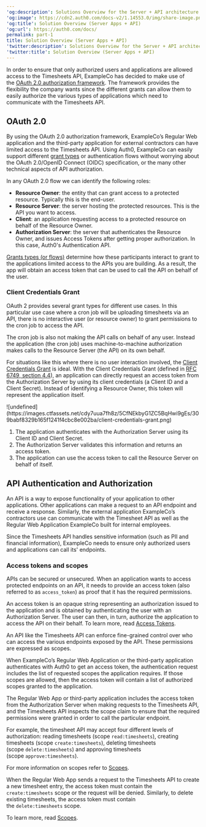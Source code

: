 ---
'og:description': Solutions Overview for the Server + API architecture scenario
'og:image': https://cdn2.auth0.com/docs-v2/1.14553.0/img/share-image.png
'og:title': Solution Overview (Server Apps + API)
'og:url': https://auth0.com/docs/
permalink: part-1
title: Solution Overview (Server Apps + API)
'twitter:description': Solutions Overview for the Server + API architecture scenario
'twitter:title': Solution Overview (Server Apps + API)
---
In order to ensure that only authorized users and applications are allowed access to the Timesheets API, ExampleCo has decided to make use of the [OAuth 2.0 authorization framework](https://tools.ietf.org/html/rfc6749). The framework provides the flexibility the company wants since the different grants can allow them to easily authorize the various types of applications which need to communicate with the Timesheets API.

## OAuth 2.0

By using the <Tooltip tip="OAuth 2.0: Authorization framework that defines authorization protocols and workflows." cta="View Glossary" href="/docs/glossary?term=OAuth+2.0">OAuth 2.0</Tooltip> authorization framework, ExampleCo’s Regular Web application and the third-party application for external contractors can have limited access to the Timesheets API. Using Auth0, ExampleCo can easily support different [grant types](/docs/get-started/authentication-and-authorization-flow/which-oauth-2-0-flow-should-i-use) or authentication flows without worrying about the OAuth 2.0/<Tooltip tip="OpenID: Open standard for authentication that allows applications to verify users' identities without collecting and storing login information." cta="View Glossary" href="/docs/glossary?term=OpenID">OpenID</Tooltip> Connect (OIDC) specification, or the many other technical aspects of API authorization.

<Card title="OAuth roles">

In any OAuth 2.0 flow we can identify the following roles:

* **Resource Owner**: the entity that can grant access to a protected resource. Typically this is the end-user.
* **Resource Server**: the server hosting the protected resources. This is the API you want to access.
* **Client**: an application requesting access to a protected resource on behalf of the Resource Owner.
* **Authorization Server**: the server that authenticates the Resource Owner, and issues Access Tokens after getting proper authorization. In this case, Auth0's Authentication API.

[Grants types (or flows)](/docs/get-started/authentication-and-authorization-flow/which-oauth-2-0-flow-should-i-use) determine how these participants interact to grant to the applications limited access to the APIs you are building. As a result, the app will obtain an access token that can be used to call the API on behalf of the user.

</Card>

### Client Credentials Grant

OAuth 2 provides several grant types for different use cases. In this particular use case where a cron job will be uploading timesheets via an API, there is no interactive user (or <Tooltip tip="Resource Owner: Entity (such as a user or application) capable of granting access to a protected resource." cta="View Glossary" href="/docs/glossary?term=resource+owner">resource owner</Tooltip>) to grant permissions to the cron job to access the API.

The cron job is also not making the API calls on behalf of any user. Instead the application (the cron job) uses machine-to-machine authorization makes calls to the <Tooltip tip="Resource Server: Server hosting protected resources. Resource servers accept and respond to protected resource requests." cta="View Glossary" href="/docs/glossary?term=Resource+Server">Resource Server</Tooltip> (the API) on its own behalf.

For situations like this where there is no user interaction involved, the [Client Credentials Grant](/docs/get-started/authentication-and-authorization-flow/client-credentials-flow) is ideal. With the Client Credentials Grant (defined in [RFC 6749, section 4.4](https://tools.ietf.org/html/rfc6749#section-4.4)), an application can directly request an <Tooltip tip="Access Token: Authorization credential, in the form of an opaque string or JWT, used to access an API." cta="View Glossary" href="/docs/glossary?term=access+token">access token</Tooltip> from the <Tooltip tip="Access Token: Authorization credential, in the form of an opaque string or JWT, used to access an API." cta="View Glossary" href="/docs/glossary?term=Authorization+Server">Authorization Server</Tooltip> by using its client credentials (a <Tooltip tip="Authorization Server: Centralized server that contributes to defining the boundaries of a user’s access. For example, your authorization server can control the data, tasks, and features available to a user." cta="View Glossary" href="/docs/glossary?term=Client+ID">Client ID</Tooltip> and a <Tooltip tip="Client Secret: Secret used by a client (application) to authenticate with the Authorization Server; it should be known to only the client and the Authorization Server and must be sufficiently random to not be guessable." cta="View Glossary" href="/docs/glossary?term=Client+Secret">Client Secret</Tooltip>). Instead of identifying a Resource Owner, this token will represent the application itself.

<Frame>![undefined](https://images.ctfassets.net/cdy7uua7fh8z/5CfNEkbyG1ZC5BqHwi9gEs/309babf8329b165f1241f4cbc8e002ba/client-credentials-grant.png)</Frame>

1. The application authenticates with the Authorization Server using its Client ID and Client Secret.
2. The Authorization Server validates this information and returns an access token.
3. The application can use the access token to call the Resource Server on behalf of itself.

## API Authentication and Authorization

An API is a way to expose functionality of your application to other applications. Other applications can make a request to an API endpoint and receive a response. Similarly, the external application ExampleCo’s contractors use can communicate with the Timesheet API as well as the Regular Web Application ExampleCo built for internal employees.

Since the Timesheets API handles sensitive information (such as PII and financial information), ExampleCo needs to ensure only authorized users and applications can call its' endpoints.

### Access tokens and scopes

APIs can be secured or unsecured. When an application wants to access protected endpoints on an API, it needs to provide an access token (also referred to as `access_token`) as proof that it has the required permissions.

An access token is an opaque string representing an authorization issued to the application and is obtained by authenticating the user with an Authorization Server. The user can then, in turn, authorize the application to access the API on their behalf. To learn more, read [Access Tokens](/docs/secure/tokens/access-tokens).

An API like the Timesheets API can enforce fine-grained control over who can access the various endpoints exposed by the API. These permissions are expressed as scopes.

When ExampleCo’s Regular Web Application or the third-party application authenticates with Auth0 to get an access token, the authentication request includes the list of requested scopes the application requires. If those scopes are allowed, then the access token will contain a list of authorized scopes granted to the application.

The Regular Web App or third-party application includes the access token from the Authorization Server when making requests to the Timesheets API, and the Timesheets API inspects the scope claim to ensure that the required permissions were granted in order to call the particular endpoint.

For example, the timesheet API may accept four different levels of authorization: reading timesheets (scope `read:timesheets`), creating timesheets (scope `create:timesheets`), deleting timesheets (scope `delete:timesheets`) and approving timesheets (scope `approve:timesheets`).

For more information on scopes refer to [Scopes](/docs/get-started/apis/scopes).

When the Regular Web App sends a request to the Timesheets API to create a new timesheet entry, the access token must contain the `create:timesheets` scope or the request will be denied. Similarly, to delete existing timesheets, the access token must contain the `delete:timesheets` scope.

To learn more, read [Scopes](/docs/get-started/apis/scopes).